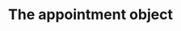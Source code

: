 ---
openapi-schema: AppointmentResource
icon: "brackets-curly"
iconType: "duotone"
title: 'The appointment object'
---